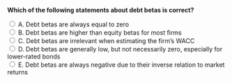 ::: {.question-block}

<form onsubmit="event.preventDefault(); checkAnswer('module4_mcq_q7')" data-correct-answer="D">
  <strong style="display: block;">Which of the following statements about debt betas is correct?</strong>

  <label><input type="radio" name="module4_mcq_q7" value="A"> A. Debt betas are always equal to zero</label><br>
<label><input type="radio" name="module4_mcq_q7" value="B"> B. Debt betas are higher than equity betas for most firms</label><br>
<label><input type="radio" name="module4_mcq_q7" value="C"> C. Debt betas are irrelevant when estimating the firm’s WACC</label><br>
<label><input type="radio" name="module4_mcq_q7" value="D"> D. Debt betas are generally low, but not necessarily zero, especially for lower-rated bonds</label><br>
<label><input type="radio" name="module4_mcq_q7" value="E"> E. Debt betas are always negative due to their inverse relation to market returns</label><br>
</form>

<div id="feedback-module4_mcq_q7" class="feedback" data-status="" style="display:none;">
✅ Correct: D. Debt betas are typically low, but they can be significant for risky (low-rated) debt.
</div>

:::
